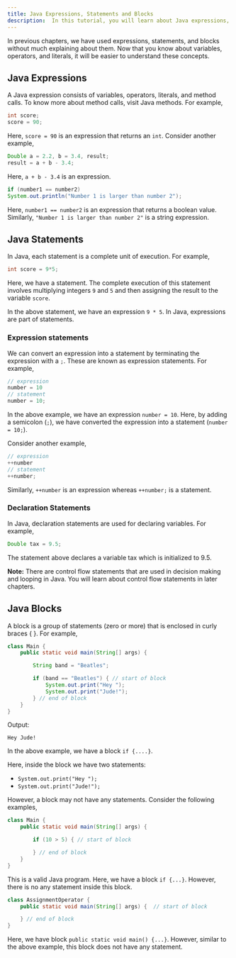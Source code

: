 ```yaml
---
title: Java Expressions, Statements and Blocks
description:  In this tutorial, you will learn about Java expressions, Java statements, difference between expression and statement, and Java blocks with the help of examples.
---
```



In previous chapters, we have used expressions, statements, and blocks without much explaining about them. Now that you know about variables, operators, and literals, it will be easier to understand these concepts.

## Java Expressions

A Java expression consists of variables, operators, literals, and method calls. To know more about method calls, visit Java methods. For example,

```java
int score;
score = 90;
```
Here, `score = 90` is an expression that returns an `int`. Consider another example,

```java
Double a = 2.2, b = 3.4, result;
result = a + b - 3.4;
```
Here, `a + b - 3.4` is an expression.

```java
if (number1 == number2)
System.out.println("Number 1 is larger than number 2");
```
Here, `number1 == number2` is an expression that returns a boolean value. Similarly, `"Number 1 is larger than number 2"` is a string expression.

## Java Statements

In Java, each statement is a complete unit of execution. For example,

```java
int score = 9*5;
```
Here, we have a statement. The complete execution of this statement involves multiplying integers `9` and `5` and then assigning the result to the variable `score`.

In the above statement, we have an expression `9 * 5`. In Java, expressions are part of statements.

### Expression statements

We can convert an expression into a statement by terminating the expression with a `;`. These are known as expression statements. For example,

```java
// expression
number = 10
// statement
number = 10;
```
In the above example, we have an expression `number = 10`. Here, by adding a semicolon (`;`), we have converted the expression into a statement (`number = 10;`).

Consider another example,

```java
// expression
++number
// statement
++number;
```

Similarly, `++number` is an expression whereas `++number;` is a statement.

### Declaration Statements

In Java, declaration statements are used for declaring variables. For example,

```java
Double tax = 9.5;
```
The statement above declares a variable tax which is initialized to 9.5.
<TipInfo>

**Note:** There are control flow statements that are used in decision making and looping in Java. You will learn about control flow statements in later chapters.

</TipInfo>

## Java Blocks

A block is a group of statements (zero or more) that is enclosed in curly braces { }. For example,

```java
class Main {
    public static void main(String[] args) {

        String band = "Beatles";

        if (band == "Beatles") { // start of block
            System.out.print("Hey ");
            System.out.print("Jude!");
        } // end of block
    }
}
```
Output:

```plaintext
Hey Jude!
```
In the above example, we have a block `if {....}`.

Here, inside the block we have two statements:

- `System.out.print("Hey ");`
- `System.out.print("Jude!");`

However, a block may not have any statements. Consider the following examples,

```java
class Main {
    public static void main(String[] args) {

        if (10 > 5) { // start of block

        } // end of block
    }
}
```
This is a valid Java program. Here, we have a block `if {...}`. However, there is no any statement inside this block.

```java
class AssignmentOperator {
    public static void main(String[] args) {  // start of block

    } // end of block
}
```
Here, we have block `public static void main() {...}`. However, similar to the above example, this block does not have any statement.
